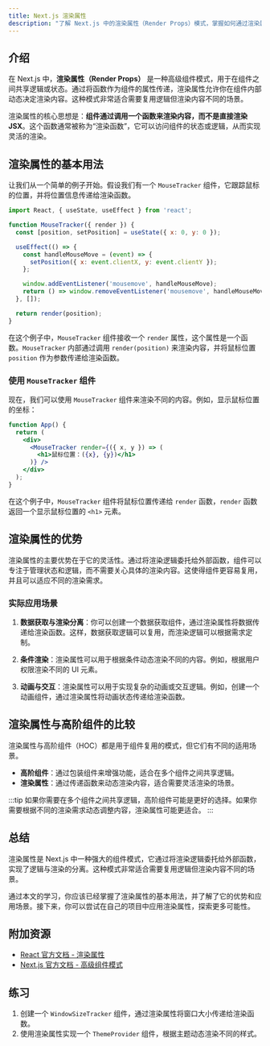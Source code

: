 ```yaml
---
title: Next.js 渲染属性
description: "了解 Next.js 中的渲染属性（Render Props）模式，掌握如何通过渲染属性实现组件复用和逻辑共享。"
---
```


## 介绍

在 Next.js 中，**渲染属性（Render Props）** 是一种高级组件模式，用于在组件之间共享逻辑或状态。通过将函数作为组件的属性传递，渲染属性允许你在组件内部动态决定渲染内容。这种模式非常适合需要复用逻辑但渲染内容不同的场景。

渲染属性的核心思想是：**组件通过调用一个函数来渲染内容，而不是直接渲染 JSX**。这个函数通常被称为“渲染函数”，它可以访问组件的状态或逻辑，从而实现灵活的渲染。

## 渲染属性的基本用法

让我们从一个简单的例子开始。假设我们有一个 `MouseTracker` 组件，它跟踪鼠标的位置，并将位置信息传递给渲染函数。

```jsx
import React, { useState, useEffect } from 'react';

function MouseTracker({ render }) {
  const [position, setPosition] = useState({ x: 0, y: 0 });

  useEffect(() => {
    const handleMouseMove = (event) => {
      setPosition({ x: event.clientX, y: event.clientY });
    };

    window.addEventListener('mousemove', handleMouseMove);
    return () => window.removeEventListener('mousemove', handleMouseMove);
  }, []);

  return render(position);
}
```

在这个例子中，`MouseTracker` 组件接收一个 `render` 属性，这个属性是一个函数。`MouseTracker` 内部通过调用 `render(position)` 来渲染内容，并将鼠标位置 `position` 作为参数传递给渲染函数。

### 使用 `MouseTracker` 组件

现在，我们可以使用 `MouseTracker` 组件来渲染不同的内容。例如，显示鼠标位置的坐标：

```jsx
function App() {
  return (
    <div>
      <MouseTracker render={({ x, y }) => (
        <h1>鼠标位置：({x}, {y})</h1>
      )} />
    </div>
  );
}
```

在这个例子中，`MouseTracker` 组件将鼠标位置传递给 `render` 函数，`render` 函数返回一个显示鼠标位置的 `<h1>` 元素。

## 渲染属性的优势

渲染属性的主要优势在于它的灵活性。通过将渲染逻辑委托给外部函数，组件可以专注于管理状态和逻辑，而不需要关心具体的渲染内容。这使得组件更容易复用，并且可以适应不同的渲染需求。

### 实际应用场景

1. **数据获取与渲染分离**：你可以创建一个数据获取组件，通过渲染属性将数据传递给渲染函数。这样，数据获取逻辑可以复用，而渲染逻辑可以根据需求定制。

2. **条件渲染**：渲染属性可以用于根据条件动态渲染不同的内容。例如，根据用户权限渲染不同的 UI 元素。

3. **动画与交互**：渲染属性可以用于实现复杂的动画或交互逻辑。例如，创建一个动画组件，通过渲染属性将动画状态传递给渲染函数。

## 渲染属性与高阶组件的比较

渲染属性与高阶组件（HOC）都是用于组件复用的模式，但它们有不同的适用场景。

- **高阶组件**：通过包装组件来增强功能，适合在多个组件之间共享逻辑。
- **渲染属性**：通过传递函数来动态渲染内容，适合需要灵活渲染的场景。

:::tip
如果你需要在多个组件之间共享逻辑，高阶组件可能是更好的选择。如果你需要根据不同的渲染需求动态调整内容，渲染属性可能更适合。
:::

## 总结

渲染属性是 Next.js 中一种强大的组件模式，它通过将渲染逻辑委托给外部函数，实现了逻辑与渲染的分离。这种模式非常适合需要复用逻辑但渲染内容不同的场景。

通过本文的学习，你应该已经掌握了渲染属性的基本用法，并了解了它的优势和应用场景。接下来，你可以尝试在自己的项目中应用渲染属性，探索更多可能性。

## 附加资源

- [React 官方文档 - 渲染属性](https://reactjs.org/docs/render-props.html)
- [Next.js 官方文档 - 高级组件模式](https://nextjs.org/docs/advanced-features/custom-app)

## 练习

1. 创建一个 `WindowSizeTracker` 组件，通过渲染属性将窗口大小传递给渲染函数。
2. 使用渲染属性实现一个 `ThemeProvider` 组件，根据主题动态渲染不同的样式。
